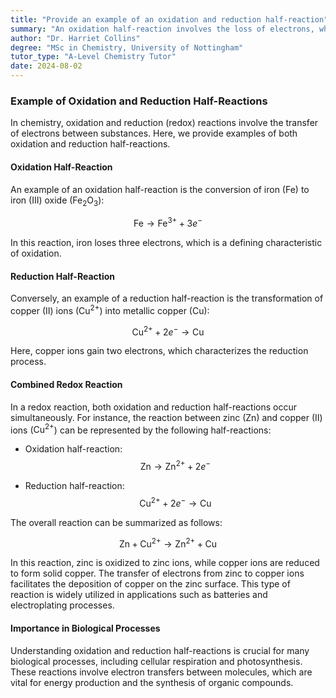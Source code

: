 ```yaml
---
title: "Provide an example of an oxidation and reduction half-reaction"
summary: "An oxidation half-reaction involves the loss of electrons, while a reduction half-reaction involves the gain of electrons, illustrating the fundamental processes of redox reactions in chemistry."
author: "Dr. Harriet Collins"
degree: "MSc in Chemistry, University of Nottingham"
tutor_type: "A-Level Chemistry Tutor"
date: 2024-08-02
---
```


### Example of Oxidation and Reduction Half-Reactions

In chemistry, oxidation and reduction (redox) reactions involve the transfer of electrons between substances. Here, we provide examples of both oxidation and reduction half-reactions.

#### Oxidation Half-Reaction

An example of an oxidation half-reaction is the conversion of iron (Fe) to iron (III) oxide ($\text{Fe}_2\text{O}_3$):

$$
\text{Fe} \rightarrow \text{Fe}^{3+} + 3e^-
$$

In this reaction, iron loses three electrons, which is a defining characteristic of oxidation.

#### Reduction Half-Reaction

Conversely, an example of a reduction half-reaction is the transformation of copper (II) ions ($\text{Cu}^{2+}$) into metallic copper ($\text{Cu}$):

$$
\text{Cu}^{2+} + 2e^- \rightarrow \text{Cu}
$$

Here, copper ions gain two electrons, which characterizes the reduction process.

#### Combined Redox Reaction

In a redox reaction, both oxidation and reduction half-reactions occur simultaneously. For instance, the reaction between zinc ($\text{Zn}$) and copper (II) ions ($\text{Cu}^{2+}$) can be represented by the following half-reactions:

- Oxidation half-reaction:
  $$
  \text{Zn} \rightarrow \text{Zn}^{2+} + 2e^-
  $$

- Reduction half-reaction:
  $$
  \text{Cu}^{2+} + 2e^- \rightarrow \text{Cu}
  $$

The overall reaction can be summarized as follows:

$$
\text{Zn} + \text{Cu}^{2+} \rightarrow \text{Zn}^{2+} + \text{Cu}
$$

In this reaction, zinc is oxidized to zinc ions, while copper ions are reduced to form solid copper. The transfer of electrons from zinc to copper ions facilitates the deposition of copper on the zinc surface. This type of reaction is widely utilized in applications such as batteries and electroplating processes.

#### Importance in Biological Processes

Understanding oxidation and reduction half-reactions is crucial for many biological processes, including cellular respiration and photosynthesis. These reactions involve electron transfers between molecules, which are vital for energy production and the synthesis of organic compounds.
    